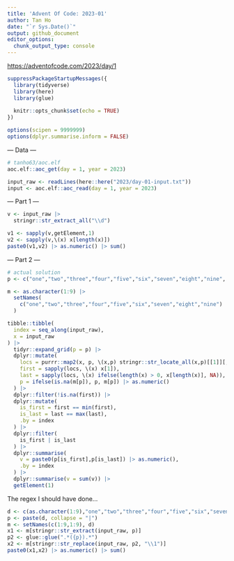 ```yaml
---
title: 'Advent Of Code: 2023-01'
author: Tan Ho
date: "`r Sys.Date()`"
output: github_document
editor_options: 
  chunk_output_type: console
---
```


<https://adventofcode.com/2023/day/1>

```r
suppressPackageStartupMessages({
  library(tidyverse)
  library(here)
  library(glue)
  
  knitr::opts_chunk$set(echo = TRUE)
})

options(scipen = 9999999)
options(dplyr.summarise.inform = FALSE)
```

--- Data ---

```r
# tanho63/aoc.elf
aoc.elf::aoc_get(day = 1, year = 2023)
```

```r
input_raw <- readLines(here::here("2023/day-01-input.txt"))
input <- aoc.elf::aoc_read(day = 1, year = 2023)
```

--- Part 1 ---

```r
v <- input_raw |> 
  stringr::str_extract_all("\\d")

v1 <- sapply(v,getElement,1)
v2 <- sapply(v,\(x) x[length(x)])
paste0(v1,v2) |> as.numeric() |> sum()

```

--- Part 2 ---

```r
# actual solution
p <- c("one","two","three","four","five","six","seven","eight","nine", as.character(1:9))

m <- as.character(1:9) |> 
  setNames(
    c("one","two","three","four","five","six","seven","eight","nine")
  )

tibble::tibble(
  index = seq_along(input_raw),
  x = input_raw
) |> 
  tidyr::expand_grid(p = p) |> 
  dplyr::mutate(
    locs = purrr::map2(x, p, \(x,p) stringr::str_locate_all(x,p)[[1]][,1]),
    first = sapply(locs, \(x) x[1]),
    last = sapply(locs, \(x) ifelse(length(x) > 0, x[length(x)], NA)),
    p = ifelse(is.na(m[p]), p, m[p]) |> as.numeric()
  ) |>
  dplyr::filter(!is.na(first)) |>
  dplyr::mutate(
    is_first = first == min(first),
    is_last = last == max(last),
    .by = index
  ) |> 
  dplyr::filter(
    is_first | is_last
  ) |> 
  dplyr::summarise(
    v = paste0(p[is_first],p[is_last]) |> as.numeric(),
    .by = index
  ) |> 
  dplyr::summarise(v = sum(v)) |> 
  getElement(1)

```

The regex I should have done...

```r
d <- c(as.character(1:9),"one","two","three","four","five","six","seven","eight","nine")
p <- paste(d, collapse = "|")
m <- setNames(c(1:9,1:9), d)
x1 <- m[stringr::str_extract(input_raw, p)]
p2 <- glue::glue(".*({p}).*")
x2 <- m[stringr::str_replace(input_raw, p2, "\\1")]
paste0(x1,x2) |> as.numeric() |> sum()
```

